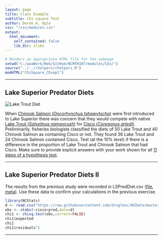 ```yaml
---
layout: page
title: Class Example
subtitle: Chi-square Test
author: Derek H. Ogle
css: "/css/modules.css"
output:
  html_document:
    self_contained: false
    lib_dir: zlibs
---
```


```r
# Renders an appropriate HTML file for the webpage
setwd("C:/aaaWork/Web/GitHub/NCMTH107/modules/CEx/")
source("../../rhelpers/rhelpers.R")
modHTML("ChiSquare_CExmpl")
```

----

## Lake Superior Predator Diets
<img src="http://derekogle.com/NCMTH107/modules/CEx/zimgs/BellyFull72.jpg" alt="Lake Trout Diet" class="img-right">

When [Chinook Salmon (*Oncorhynchus tshawytscha*)](http://www.michigan.gov/dnr/0,4570,7-153-10364_18958-45663--,00.html) were first introduced to Lake Superior there was concern that they would compete with native [Lake Trout (*Salvelinus namaycush*)](http://www.michigan.gov/dnr/0,4570,7-153-10364_18958-45670--,00.html) for [Cisco (*Coregonus artedi*)](http://www.michigan.gov/dnr/0,4570,7-153-10364_18958-45668--,00.html). Preliminarily, fisheries biologists classified the diets of 50 Lake Trout and 40 Chinook Salmon as containing Cisco or not. They found 36 Lake Trout and 24 Chinook Salmon contained Cisco. Test (at the 10% level) if there is a difference in the proportion of Lake Trout and Chinook Salmon that had Cisco. Make sure to provide explicit answers with your work shown for all [11 steps of a hypothesis test](../Hypothesis_Testing/11-steps.html).

----

## Lake Superior Predator Diets II

The results from the previous study were recorded in LSPredDiet.csv ([file](https://raw.githubusercontent.com/droglenc/NCData/master/LSPredDiet.csv), [meta](https://github.com/droglenc/NCData/blob/master/LSPredDiet_meta.txt)). Use these data to confirm your calculations in the previous exercise.

```r
library(NCStats)
d <- read.csv("https://raw.githubusercontent.com/droglenc/NCData/master/LSPredDiet.csv")
obs <- xtabs(~cisco+pred,data=d)
chi1 <- chisq.test(obs,correct=FALSE)
chi1$expected
chi1
chi1$residuals^2
```

----
